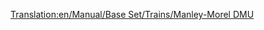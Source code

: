 [[Translation:en/Manual/Base Set/Trains/Manley-Morel DMU]]
{{nl/Vertaling|en/Manual/Base Set/Trains/Manley-Morel DMU|80}}
{{nl/Manual/Base Set/Trains/Treinen|Afbeelding=[[File:en/Manual/Base Set/Trains/Manleymoreldmu.png]]
|Kosten=£12,890 ($25.780)
|Snelheid=112 km/h (70 mph)
|Gewicht=32 t
|Kracht=600 hp (447 kW)
|Onderhoudskosten=£1,278 ($2.556)
|Ontworpen=1957
|Levensduur=12
|Capaciteit=76 passagiers
|Omschrijving=De Manley-Morel DMU is een meerdelige passagierswagon op diesel dat geleverd wordt in eenheden van 2 wagons.

Deze treinen zijn echt alleen geschikt voor kleine passagierstransporten, dit mede doordat de trein te weinig kracht heeft voor het trekken van goederen en andere wagons. Je kan wel meer eenheden gebruiken om de kracht en capaciteit te verhogen (echte DMU stijl), maar dan nog zit je met de beperkte snelheid van 112 km/h. Een betere optie is te wachten op de [[nl/Manual/Base Set/Trains/SH '125'|SH "125"]] dat uitkomt in 1977.

Opletten geblazen als je deze trein in combinatie gebruikt met snellere treinen in hetzelfde netwerk, want je zal deze trein rap als traag ondervinden in vergelijking met vele andere treinen, waardoor een ophoping kan ontstaat achter de trein. Om dit probleem te voorkomen kan je ofwel de trein vervangen door een betere versie, of [[en/Community/Double-Tracks|inhaalsecties (EN)]] plaatsen.

Deze trein is verouderd met de introductie van de [[nl/Manual/Base Set/Trains/Dash|"Dash"]], een trein ontworpen in 1984 dat 8 km/h sneller en 100hp sterker is. Dit lijkt niet veel, maar je zal rap versteld van staan hoe snel ze vertrekken!

|Real-life=Dit is de Transport Tycoon versie van de [https://www.wikipedia.org/wiki/British Rail Class 101 Metro-Cammell Class 101 DMU (EN)] van 1956 als deel van moderniseringsplannen van het Britse spoornetwerk met als doel de stoomlocomotieven te vervangen op locale- en semi-expresslijnen. Het is ook het begin van de DMU stijl van rond 1950 en begin 1960. Ondanks de TTD's 12 jaar levensduur reed deze trein nog over het Britse landschap tot eind 2003! Op de dag van vandaag rijden ze nog maar alleen over eigen gereserveerde sporen.
}}